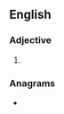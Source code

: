 {{also|softboiled|soft-boiled}}
==English==

===Adjective===
{{en-adj|-}}

# {{alternative spelling of|soft-boiled|lang=en}}

===Anagrams===
* {{anagrams|en|a=bdefiloost|fieldboots}}